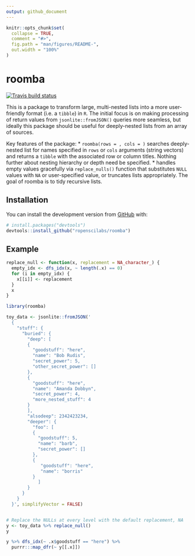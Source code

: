 ```yaml
---
output: github_document
---
```


```r
knitr::opts_chunk$set(
  collapse = TRUE,
  comment = "#>",
  fig.path = "man/figures/README-",
  out.width = "100%"
)
```
# roomba
[![Travis build status](https://travis-ci.org/ropenscilabs/roomba.svg?branch=master)](https://travis-ci.org/ropenscilabs/roomba)

This is a package to transform large, multi-nested lists into a more
user-friendly format (i.e. a `tibble`) in `R`. The initial focus is on making
processing of return values from `jsonlite::fromJSON()` queries more seamless,
but ideally this package should be useful for deeply-nested lists from an array
of sources.

Key features of the package:
* `roomba(rows = , cols = )` searches deeply-nested list for names specified in
  `rows` or `cols` arguments (string vectors) and returns a `tibble` with the
  associated row or column titles. Nothing further about nesting hierarchy or
  depth need be specified.
* handles empty values gracefully via `replace_nulls()` function that
  substitutes `NULL` values with `NA` or user-specified value, or truncates
  lists appropriately. The goal of roomba is to tidy recursive lists.

## Installation

You can install the development version from [GitHub](https://github.com/) with:

``` r
# install.packages("devtools")
devtools::install_github("ropenscilabs/roomba")
```
## Example

```r
replace_null <- function(x, replacement = NA_character_) {
  empty_idx <- dfs_idx(x, ~ length(.x) == 0)
  for (i in empty_idx) {
    x[[i]] <- replacement
  }
  x
}
```


```r
library(roomba)

toy_data <- jsonlite::fromJSON('
  {
    "stuff": {
      "buried": {
        "deep": [
        {
          "goodstuff": "here",
          "name": "Bob Rudis",
          "secret_power": 5,
          "other_secret_power": []
        },
        {
          "goodstuff": "here",
          "name": "Amanda Dobbyn",
          "secret_power": 4, 
          "more_nested_stuff": 4
        }
        ],
        "alsodeep": 2342423234,
        "deeper": {
          "foo": [
          {
            "goodstuff": 5,
            "name": "barb",
            "secret_power": []
          },
          {
             "goodstuff": "here",
             "name": "borris"
          }
            ]
        }
      }
    }
  }', simplifyVector = FALSE)


# Replace the NULLs at every level with the default replacement, NA
y <- toy_data %>% replace_null() 
y

y %>% dfs_idx(~ .x$goodstuff == "here") %>%
  purrr:::map_dfr(~ y[[.x]])
```
